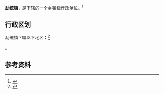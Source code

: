 {{中国乡级行政区|53/05/24/105/000}}

'''勐统镇'''，是{{PRC admin/fullname|53/05/24/105/000|3}}下辖的一个[[乡镇|乡镇]]级行政单位。<ref>{{PRC admin/ref sgc|{{PRC admin/parent|53/05/24/105/000}}}}</ref>

== 行政区划 ==

勐统镇下辖以下地区：<ref>{{PRC admin/ref sgc|53/05/24/105/000}}</ref>

{{PRC admin/children|53/05/24/105/000}}。

== 参考资料 ==

{{reflist}}

{{行政区划小作品}}
{{PRC admin/navcat|53/05/24/105/000}}